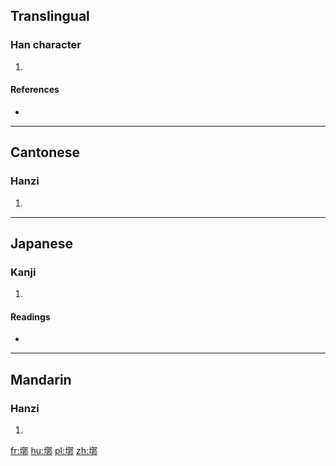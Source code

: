 ==Translingual==

===Han character===
{{Han char|rn=32|rad=土|as=11|sn=14|four=47127|canj=GYDL|ids=⿰土郭}}

# {{defn|Han|rs=土11}}

====References====
* {{Han ref|kx=0238.060|dkj=05425|dj=0476.130|hdz=10473.170|uh=588E|ud=22670|bh=E162|bd=57698}}

----

==Cantonese==

===Hanzi===
{{yue-hanzi|jyut=[[gwok3]]|y=gwok3}}

# {{defn|lang=yue|sort=土11}}

----

==Japanese==

===Kanji===
{{ja-kanji|grade=|rs=土11}}

# {{defn|lang=ja|sort=土11}}

====Readings====
* {{ja-readings|on=[[かく]] (kaku)|kun=[[くるわ]] (kuruwa)}}

----

==Mandarin==

===Hanzi===
{{cmn-hanzi|pin=[[guō]] ([[guo1]]), [[guò]] ([[guo4]])|wg=kuo<sup>1</sup>, kuo<sup>4</sup>}}

# {{defn|lang=cmn|sort=土11}}

[[fr:墎]]
[[hu:墎]]
[[pl:墎]]
[[zh:墎]]